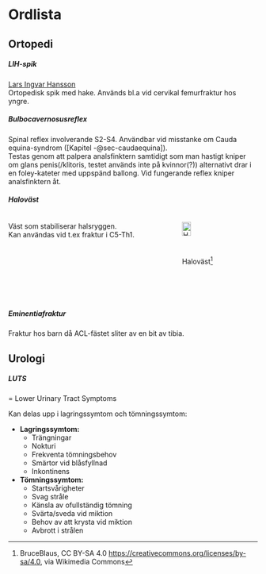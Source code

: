 # Ordlista

## Ortopedi

##### LIH-spik {#sec-lih}

[Lars Ingvar Hansson](https://orto.nu/operation.php?id=lih)        
Ortopedisk spik med hake. Används bl.a vid cervikal femurfraktur hos yngre.

##### Bulbocavernosusreflex

Spinal reflex involverande S2-S4. Användbar vid misstanke om Cauda equina-syndrom ([Kapitel -@sec-caudaequina]).          
Testas genom att palpera analsfinktern samtidigt som man hastigt kniper om glans penis(/klitoris, testet används inte på kvinnor(?)) alternativt drar i en foley-kateter med uppspänd ballong. Vid fungerande reflex kniper analsfinktern åt.

##### Haloväst {#sec-haloväst}

:::: {.columns}

::: {.column}

Väst som stabiliserar halsryggen.           
Kan användas vid t.ex fraktur i C5-Th1.

:::


::: {.column}

![Haloväst^[BruceBlaus, CC BY-SA 4.0 <https://creativecommons.org/licenses/by-sa/4.0>, via Wikimedia Commons]](pics/Halo_Brace.png){width=40% height=40% fig-align="left"}

:::


::::

##### Eminentiafraktur {#sec-eminentia}

Fraktur hos barn då ACL-fästet sliter av en bit av tibia.

## Urologi

##### LUTS

= Lower Urinary Tract Symptoms

Kan delas upp i lagringssymtom och tömningssymtom:

- **Lagringssymtom:**
  - Trängningar
  - Nokturi
  - Frekventa tömningsbehov
  - Smärtor vid blåsfyllnad
  - Inkontinens
- **Tömningssymtom:**
  - Startsvårigheter
  - Svag stråle
  - Känsla av ofullständig tömning
  - Svärta/sveda vid miktion
  - Behov av att krysta vid miktion
  - Avbrott i strålen

